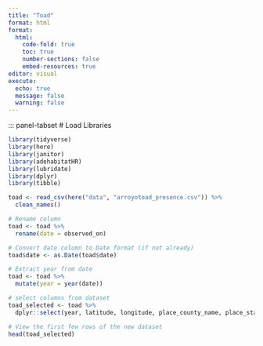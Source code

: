 ```yaml
---
title: "Toad"
format: html
format: 
  html:
    code-fold: true 
    toc: true
    number-sections: false
    embed-resources: true
editor: visual
execute:
  echo: true
  message: false
  warning: false
---
```


::: panel-tabset
# Load Libraries

```r
library(tidyverse)
library(here)
library(janitor)
library(adehabitatHR)
library(lubridate)
library(dplyr)
library(tibble)

toad <- read_csv(here("data", "arroyotoad_presence.csv")) %>%
  clean_names()

# Rename column
toad <- toad %>%
  rename(date = observed_on)

# Convert date column to Date format (if not already)
toad$date <- as.Date(toad$date)

# Extract year from date
toad <- toad %>%
  mutate(year = year(date))

# select columns from dataset
toad_selected <- toad %>%
  dplyr::select(year, latitude, longitude, place_county_name, place_state_name, place_country_name, scientific_name)

# View the first few rows of the new dataset
head(toad_selected)

```

